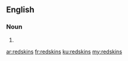 ==English==

===Noun===
{{head|en|plural}}

# {{plural of|redskin|lang=en}}

[[ar:redskins]]
[[fr:redskins]]
[[ku:redskins]]
[[my:redskins]]